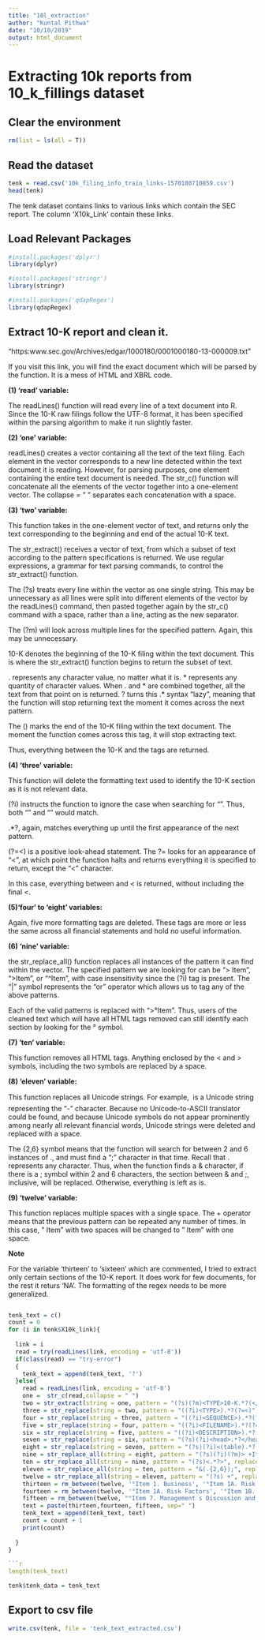 ---
title: "10l_extraction"
author: "Kuntal Pithwa"
date: "10/10/2019"
output: html_document
---


# Extracting 10k reports from 10_k_fillings dataset

## Clear the environment

```{r}
rm(list = ls(all = T))
```

## Read the dataset

```{r}
tenk = read.csv('10k_filing_info_train_links-1570100710859.csv')
head(tenk)

```
The tenk dataset contains links to various links which contain the SEC report. The column 'X10k_Link' contain these links.


## Load Relevant Packages



```{r}
#install.packages('dplyr')
library(dplyr)
```

```{r}
#install.packages('stringr')
library(stringr)
```

```{r}
#install.packages('qdapRegex')
library(qdapRegex)
```

## Extract 10-K report and clean it.

"https:www.sec.gov/Archives/edgar/1000180/0001000180-13-000009.txt"

If you visit this link, you will find the exact document which will be parsed by the function. It is a mess of HTML and XBRL code.

**(1) 'read' variable:**

The readLines() function will read every line of a text document into R. Since the 10-K raw filings follow the UTF-8 format, it has been specified within the parsing algorithm to make it run slightly faster.

**(2) 'one' variable:**

readLines() creates a vector containing all the text of the text filing. Each element in the vector corresponds to a new line detected within the text document it is reading. However, for parsing purposes, one element containing the entire text document is needed. The str_c() function will concatenate all the elements of the vector together into a one-element vector. The collapse = " " separates each concatenation with a space.

**(3) 'two' variable:**

This function takes in the one-element vector of text, and returns only the text corresponding to the beginning and end of the actual 10-K text.

The str_extract() receives a vector of text, from which a subset of text according to the pattern specifications is returned. We use regular expressions, a grammar for text parsing commands, to control the str_extract() function.

The (?s) treats every line within the vector as one single string. This may be unnecessary as all lines were split into different elements of the vector by the readLines() command, then pasted together again by the str_c() command with a space, rather than a line, acting as the new separator.

The (?m) will look across multiple lines for the specified pattern. Again, this may be unnecessary.

<TYPE>10-K denotes the beginning of the 10-K filing within the text document. This is where the str_extract() function begins to return the subset of text.

. represents any character value, no matter what it is. * represents any quantity of character values. When . and * are combined together, all the text from that point on is returned. ? turns this .* syntax "lazy", meaning that the function will stop returning text the moment it comes across the next pattern.

The (</TEXT>) marks the end of the 10-K filing within the text document. The moment the function comes across this <TEXT> tag, it will stop extracting text.

Thus, everything between the <TYPE>10-K and the </TEXT> tags are returned.

**(4) 'three' variable:**

This function will delete the formatting text used to identify the 10-K section as it is not relevant data.

(?i) instructs the function to ignore the case when searching for "<TYPE>". Thus, both "<type>" and "<TYPE>" would match.

.*?, again, matches everything up until the first appearance of the next pattern.

(?=<) is a positive look-ahead statement. The ?= looks for an appearance of "<", at which point the function halts and returns everything it is specified to return, except the "<" character.

In this case, everything between <TYPE> and < is returned, without including the final <.

**(5)'four' to 'eight' variables:**

Again, five more formatting tags are deleted. These tags are more or less the same across all financial statements and hold no useful information. 

**(6) 'nine' variable:**

the str_replace_all() function replaces all instances of the pattern it can find within the vector. The specified pattern we are looking for can be "> Item", ">Item", or "^Item", with case insensitivity since the (?i) tag is present. The "|" symbol represents the "or" operator which allows us to tag any of the above patterns.

Each of the valid patterns is replaced with ">°Item". Thus, users of the cleaned text which will have all HTML tags removed can still identify each section by looking for the ° symbol.

**(7) 'ten' variable:**

This function removes all HTML tags. Anything enclosed by the < and > symbols, including the two symbols are replaced by a space.

**(8) 'eleven' variable:**

This function replaces all Unicode strings. For example, &#151; is a Unicode string representing the "-" character. Because no Unicode-to-ASCII translator could be found, and because Unicode symbols do not appear prominently among nearly all relevant financial words, Unicode strings were deleted and replaced with a space.

The {2,6} symbol means that the function will search for between 2 and 6 instances of ., and must find a ";" character in that time. Recall that . represents any character. Thus, when the function finds a & character, if there is a ; symbol within 2 and 6 characters, the section between & and ;, inclusive, will be replaced. Otherwise, everything is left as is.

**(9) 'twelve' variable:**

This function replaces multiple spaces with a single space. The + operator means that the previous pattern can be repeated any number of times. In this case, " Item" with two spaces will be changed to " Item" with one space.

**Note**

For the variable 'thirteen' to 'sixteen' which are commented, I tried to extract only certain sections of the 10-K report. It does work for few documents, for the rest it returs 'NA'. The formatting of the regex needs to be more generalized.

```{r}

    
```



```{r}
tenk_text = c()
count = 0
for (i in tenk$X10k_link){
  
  link = i
  read = try(readLines(link, encoding = 'utf-8'))
  if(class(read) == "try-error")
  {
    tenk_text = append(tenk_text, '?')
  }else{
    read = readLines(link, encoding = 'utf-8')
    one =  str_c(read,collapse = " ")
    two = str_extract(string = one, pattern = "(?s)(?m)<TYPE>10-K.*?(</TEXT>)") 
    three = str_replace(string = two, pattern = "((?i)<TYPE>).*?(?=<)", replacement = "") 
    four = str_replace(string = three, pattern = "((?i)<SEQUENCE>).*?(?=<)", replacement = "") 
    five = str_replace(string = four, pattern = "((?i)<FILENAME>).*?(?=<)", replacement = "") 
    six = str_replace(string = five, pattern = "((?i)<DESCRIPTION>).*?(?=<)", replacement = "") 
    seven = str_replace(string = six, pattern = "(?s)(?i)<head>.*?</head>", replacement = "") 
    eight = str_replace(string = seven, pattern = "(?s)(?i)<(table).*?(</table>)", replacement = "") 
    nine = str_replace_all(string = eight, pattern = "(?s)(?i)(?m)> +Item|>Item|^Item", replacement = ">°Item")
    ten = str_replace_all(string = nine, pattern = "(?s)<.*?>", replacement = " ") 
    eleven = str_replace_all(string = ten, pattern = "&(.{2,6});", replacement = " ") 
    twelve = str_replace_all(string = eleven, pattern = "(?s) +", replacement = " ")
    thirteen = rm_between(twelve, '°Item 1. Business', '°Item 1A. Risk Factors', extract = T)
    fourteen = rm_between(twelve, '°Item 1A. Risk Factors', '°Item 1B. Unresolved Staff Comments', extract = T)
    fifteen = rm_between(twelve, "°Item 7. Management s Discussion and Analysis of Financial Condition and Results of Operations", "°Item 7A. Quantitative and Qualitative Disclosures About Market Risk", extract = T)
    text = paste(thirteen,fourteen, fifteen, sep=" ")
    tenk_text = append(tenk_text, text)
    count = count + 1
    print(count)
    
  }
}  

```{r}
length(tenk_text)
```

```{r}
tenk$tenk_data = tenk_text
```

## Export to csv file

```{r}
write.csv(tenk, file = 'tenk_text_extracted.csv')
```

